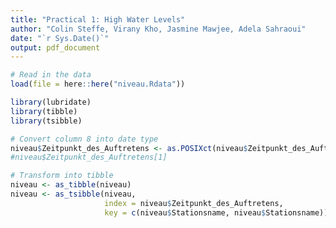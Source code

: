 ```yaml
---
title: "Practical 1: High Water Levels"
author: "Colin Steffe, Virany Kho, Jasmine Mawjee, Adela Sahraoui"
date: "`r Sys.Date()`"
output: pdf_document
---
```


```r

# Read in the data
load(file = here::here("niveau.Rdata"))

```

```r

library(lubridate)
library(tibble)
library(tsibble)

# Convert column 8 into date type
niveau$Zeitpunkt_des_Auftretens <- as.POSIXct(niveau$Zeitpunkt_des_Auftretens)
#niveau$Zeitpunkt_des_Auftretens[1]

# Transform into tibble
niveau <- as_tibble(niveau)
niveau <- as_tsibble(niveau,
                     index = niveau$Zeitpunkt_des_Auftretens, 
                     key = c(niveau$Stationsname, niveau$Stationsname))

```